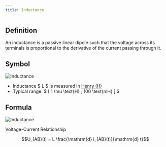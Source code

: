 ```yaml
---
title: Inductance
---
```




## **Definition**

An inductance is a passive linear dipole such that the voltage across its terminals is proportional to the derivative of the current passing through it.

## **Symbol**


<div class="supercenter">
  <Image src={inductance} alt="Inductance" width={200} />
</div>


- Inductance $ L $ is measured in [Henry (H)](https://en.wikipedia.org/wiki/Henry_(unit))
- Typical range: $ [ 1 \mu \text{H} ; 100 \text{mH} ] $


## **Formula**


<div class="supercenter">
  <Image src={inductance_annotated} alt="Inductance" width={300} />
</div>

Voltage-Current Relationship

```math
U_{AB}(t) = L \frac{\mathrm{d} i_{AB}(t)}{\mathrm{d} t}
```
